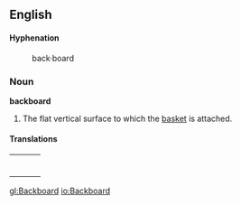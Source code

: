 ==English==

====Hyphenation====
:back&middot;board

===Noun===
'''backboard'''

# {{hoops}} The flat vertical surface to which the [[basket]] is attached.

====Translations====
{| border=0  width=100%
|-
|bgcolor="#FFFFE0" valign=top width=48%|
{|

|}
| width=1% |
|bgcolor="#FFFFE0" valign=top width=48%|
{|

|}
|}

[[gl:Backboard]]
[[io:Backboard]]